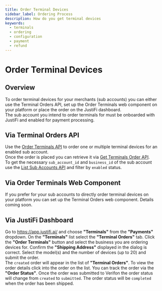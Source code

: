 ```yaml
---
title: Order Terminal Devices
sidebar_label: Ordering Process
description: How do you get terminal devices
keywords:
  - terminals
  - ordering
  - configuration
  - payment
  - refund
---
```


# Order Terminal Devices

## Overview
To order terminal devices for your merchants (sub accounts) you can either use the Terminal Orders API, 
set up the Order Terminals web component on your platform or place the order on the JustiFi dashboard.\
The sub account you intend to order terminals for must be onboarded with JustiFi and enabled for payment processing. 

## Via Terminal Orders API
Use the [Order Terminals API](https://docs.justifi.tech/api-spec#tag/Terminals-Orders/operation/terminalsOrder) 
to order one or multiple terminal devices for an enabled sub account.\
Once the order is placed you can retrieve it via [Get Terminals Order API](https://docs.justifi.tech/api-spec#tag/Terminals-Orders/operation/GetTerminalsOrder).\
To get the necessary `sub_account_id` and `business_id` of the sub account use the [List Sub Accounts API](https://docs.justifi.tech/api-spec#tag/Sub-Accounts/operation/ListSubAccounts) and filter by `enabled` status.

## Via Order Terminals Web Component
If you prefer for your sub accounts to directly order terminal devices on your platform you can set up the Terminal Orders web component.
Details coming soon. 

## Via JustiFi Dashboard
Go to https://app.justifi.ai/ and choose **"Terminals"** from the **"Payments"** dropdown. On the **"Terminals"** list select the **"Terminal Orders"** tab. 
Click the **"Order Terminals"** button and select the business you are ordering devices for. 
Confirm the **"Shipping Address"** displayed in the dialog is correct. 
Select the model(s) and the number of devices (up to 20) and submit the order.\
The `created` order will appear in the list of **"Terminal Orders"**. To view the order details click into the order on the list.
You can track the order via the **"Order Status"**. Once the order was submitted to Verifon the order status will change from `created` to `submitted`.
The order status will be `completed` when the order has been shipped.

<!--
### Provision Terminal Devices
If you bulk ordered terminal devices from JustiFi and want to provision them for specific sub accounts use the **"Provision Terminals"** button 
on the **"Terminal Orders"** tab instead. The provisioning process will preset the specified number of devices for the sub account. 
You will then need to ship the devices to the sub account.
-->